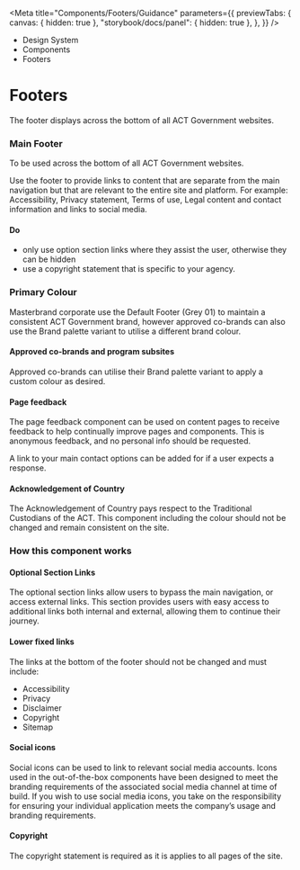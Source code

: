 
<Meta
	title="Components/Footers/Guidance"
	parameters={{
		previewTabs: {
			canvas: { hidden: true },
			"storybook/docs/panel": { hidden: true },
		},
	}}
/>

<div className="act-docs-container">
	<Masthead />
	<main className="act-body">
		<div className="act-flex act-flex-light-purple">
			<div className="act-flex__container act-flex__container-padding-trim">
				<div className="act-flex__grid">
					<div className="act-flex__row">
						<div className="act-col__cw-12">
							<div className="act-box">
								<div className="act-breadcrumbs">
									<ul className="act-breadcrumbs__container">
										<li className="act-breadcrumbs__crumb act-h6">
											<LinkTo className="act-breadcrumbs__crumb__link" kind="system-introduction--page">
												Design System <i className="fa-solid fa-angle-right"></i>
											</LinkTo>
										</li>
										<li className="act-breadcrumbs__crumb act-h6">
											<LinkTo className="act-breadcrumbs__crumb__link" kind="components-overview--page">
												Components <i className="fa-solid fa-angle-right"></i>
											</LinkTo>
										</li>
										<li className="act-breadcrumbs__crumb act-h6">
											<LinkTo className="act-breadcrumbs__crumb__link" kind="components-overview--pageoverview--page">
												Footers <i className="fa-solid fa-angle-right"></i>
											</LinkTo>
										</li>
									</ul>
								</div>
								<h1>Footers</h1>
								<p>The footer displays across the bottom of all ACT Government websites.</p>
							</div>
						</div>
					</div>
				</div>
			</div>
		</div>
		<div className="act-flex">
			<div className="act-flex__container">
				<div className="act-flex__grid">
					<div className="act-flex__row">
						<div className="act-col__cw-12">
							<div className="act-box">
								<h3>Main Footer</h3>
								<p>To be used across the bottom of all ACT Government websites.</p>
								<p>Use the footer to provide links to content that are separate from the main navigation but that are relevant to the entire site and platform. For example: Accessibility, Privacy statement, Terms of use, Legal content and contact information and links to social media.</p>
								<h4>Do</h4>
								<ul>
									<li>only use option section links where they assist the user, otherwise they can be hidden</li>
									<li>use a copyright statement that is specific to your agency.</li>
								</ul>
							</div>
						</div>
					</div>
					<div className="act-flex__row">
						<div className="act-col__cw-12">
							<div className="act-box">
								<h3>Primary Colour</h3>
								<p>Masterbrand corporate use the Default Footer (Grey 01) to maintain a consistent ACT Government brand, however approved co-brands can also use the Brand palette variant to utilise a different brand colour.</p>
								<h4>Approved co-brands and program subsites</h4>
								<p>Approved co-brands can utilise their Brand palette variant to apply a custom colour as desired.</p>
								<h4>Page feedback</h4>
								<p>The page feedback component can be used on content pages to receive feedback to help continually improve pages and components. This is anonymous feedback, and no personal info should be requested.</p>
								<p>A link to your main contact options can be added for if a user expects a response.</p>
								<h4>Acknowledgement of Country</h4>
								<p>The Acknowledgement of Country pays respect to the Traditional Custodians of the ACT. This component including the colour should not be changed and remain consistent on the site.</p>
							</div>
						</div>
					</div>
					<div className="act-flex__row">
						<div className="act-col__cw-12">
							<div className="act-box">
								<h3>How this component works</h3>
								<h4>Optional Section Links</h4>
								<p>The optional section links allow users to bypass the main navigation, or access external links. This section provides users with easy access to additional links both internal and external, allowing them to continue their journey.</p>
								<h4>Lower fixed links</h4>
								<p>The links at the bottom of the footer should not be changed and must include:</p>
								<ul>
									<li>Accessibility</li>
									<li>Privacy</li>
									<li>Disclaimer</li>
									<li>Copyright</li>
									<li>Sitemap</li>
								</ul>
								<h4>Social icons</h4>
								<p>Social icons can be used to link to relevant social media accounts. Icons used in the out-of-the-box components have been designed to meet the branding requirements of the associated social media channel at time of build. If you wish to use social media icons, you take on the responsibility for ensuring your individual application meets the company’s usage and branding requirements.</p>
								<h4>Copyright</h4>
								<p>The copyright statement is required as it is applies to all pages of the site.</p>
							</div>
						</div>
					</div>
				</div>
    		</div>
    	</div>
    </main>
    <footer className="act-footer">
    	<AoC />
    	<Footer />
    </footer>

</div>
